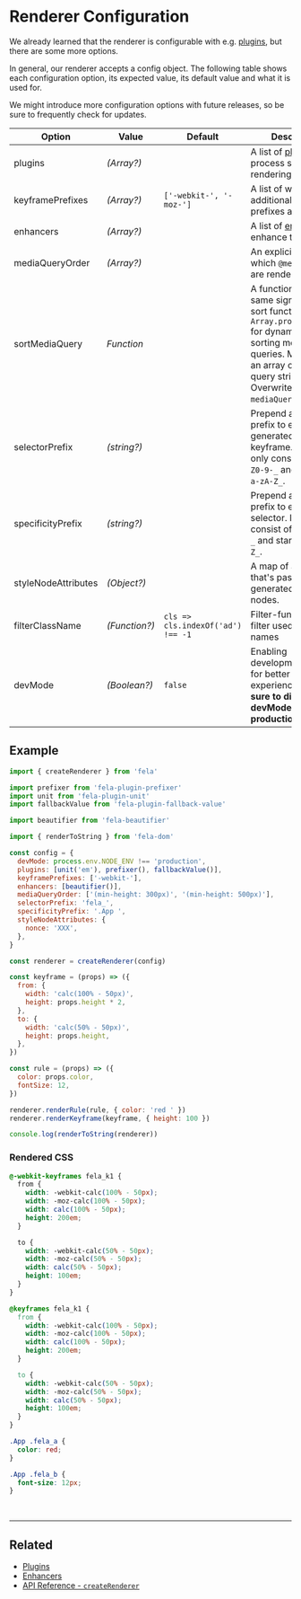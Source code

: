 

# Renderer Configuration

We already learned that the renderer is configurable with e.g. [plugins](../advanced/Plugins.md), but there are some more options.

In general, our renderer accepts a config object. The following table shows each configuration option, its expected value, its default value and what it is used for.

We might introduce more configuration options with future releases, so be sure to frequently check for updates.

| Option              | Value         | Default                           | Description                                                                                                                                                                                         |
| ------------------- | ------------- | --------------------------------- | --------------------------------------------------------------------------------------------------------------------------------------------------------------------------------------------------- |
| plugins             | _(Array?)_    |                                   | A list of [plugins](../advanced/Plugins.md) to process styles before rendering                                                                                                                      |
| keyframePrefixes    | _(Array?)_    | `['-webkit-', '-moz-']`           | A list of which additional `@keyframes` prefixes are rendered                                                                                                                                       |
| enhancers           | _(Array?)_    |                                   | A list of [enhancers](../advanced/Enhancers.md) to enhance the renderer                                                                                                                             |
| mediaQueryOrder     | _(Array?)_    |                                   | An explicit order in which `@media` queries are rendered                                                                                                                                            |
| sortMediaQuery      | _Function_    |                                   | A function with the same signature as sort functions in e.g. `Array.prototype.sort` for dynamically sorting media queries. Maps over an array of media query strings. Overwrites `mediaQueryOrder`. |
| selectorPrefix      | _(string?)_   |                                   | Prepend a static prefix to every generated class and keyframe. It must only consist of `a-zA-Z0-9-_` and start with `a-zA-Z_`.                                                                      |
| specificityPrefix   | _(string?)_   |                                   | Prepend a static prefix to every CSS selector. It must only consist of `a-zA-Z0-9-_` and start with `a-zA-Z_`.                                                                                      |
| styleNodeAttributes | _(Object?)_   |                                   | A map of attributes that's passed to the generated style nodes.                                                                                                                                     |
| filterClassName     | _(Function?)_ | `cls => cls.indexOf('ad') !== -1` | Filter-function to filter used class names                                                                                                                                                          |
| devMode             | _(Boolean?)_  | `false`                           | Enabling development mode for better developer experience. **Make sure to disable devMode in production.**                                                                                          |

## Example

```javascript
import { createRenderer } from 'fela'

import prefixer from 'fela-plugin-prefixer'
import unit from 'fela-plugin-unit'
import fallbackValue from 'fela-plugin-fallback-value'

import beautifier from 'fela-beautifier'

import { renderToString } from 'fela-dom'

const config = {
  devMode: process.env.NODE_ENV !== 'production',
  plugins: [unit('em'), prefixer(), fallbackValue()],
  keyframePrefixes: ['-webkit-'],
  enhancers: [beautifier()],
  mediaQueryOrder: ['(min-height: 300px)', '(min-height: 500px)'],
  selectorPrefix: 'fela_',
  specificityPrefix: '.App ',
  styleNodeAttributes: {
    nonce: 'XXX',
  },
}

const renderer = createRenderer(config)

const keyframe = (props) => ({
  from: {
    width: 'calc(100% - 50px)',
    height: props.height * 2,
  },
  to: {
    width: 'calc(50% - 50px)',
    height: props.height,
  },
})

const rule = (props) => ({
  color: props.color,
  fontSize: 12,
})

renderer.renderRule(rule, { color: 'red ' })
renderer.renderKeyframe(keyframe, { height: 100 })

console.log(renderToString(renderer))
```

### Rendered CSS

```css
@-webkit-keyframes fela_k1 {
  from {
    width: -webkit-calc(100% - 50px);
    width: -moz-calc(100% - 50px);
    width: calc(100% - 50px);
    height: 200em;
  }

  to {
    width: -webkit-calc(50% - 50px);
    width: -moz-calc(50% - 50px);
    width: calc(50% - 50px);
    height: 100em;
  }
}

@keyframes fela_k1 {
  from {
    width: -webkit-calc(100% - 50px);
    width: -moz-calc(100% - 50px);
    width: calc(100% - 50px);
    height: 200em;
  }

  to {
    width: -webkit-calc(50% - 50px);
    width: -moz-calc(50% - 50px);
    width: calc(50% - 50px);
    height: 100em;
  }
}

.App .fela_a {
  color: red;
}

.App .fela_b {
  font-size: 12px;
}
```

<br />

---

## Related

- [Plugins](Plugins.md)
- [Enhancers](Enhancers.md)
- [API Reference - `createRenderer`](../api/fela/createRenderer.md)
